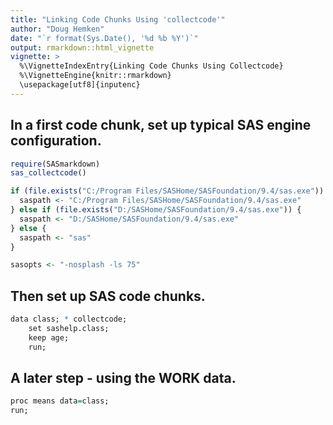 ```yaml
---
title: "Linking Code Chunks Using 'collectcode'"
author: "Doug Hemken"
date: "`r format(Sys.Date(), '%d %b %Y')`"
output: rmarkdown::html_vignette
vignette: >
  %\VignetteIndexEntry{Linking Code Chunks Using Collectcode}
  %\VignetteEngine{knitr::rmarkdown}
  \usepackage[utf8]{inputenc}
---
```


## In a first code chunk, set up typical SAS engine configuration.
```r
require(SASmarkdown)
sas_collectcode()

if (file.exists("C:/Program Files/SASHome/SASFoundation/9.4/sas.exe")) {
  saspath <- "C:/Program Files/SASHome/SASFoundation/9.4/sas.exe"
} else if (file.exists("D:/SASHome/SASFoundation/9.4/sas.exe")) {
  saspath <- "D:/SASHome/SASFoundation/9.4/sas.exe"
} else {
  saspath <- "sas"
}

sasopts <- "-nosplash -ls 75"

```
## Then set up SAS code chunks.
```r
data class; * collectcode;
    set sashelp.class;
    keep age;
    run;
```
## A later step - using the WORK data.
```r
proc means data=class;
run;
```

